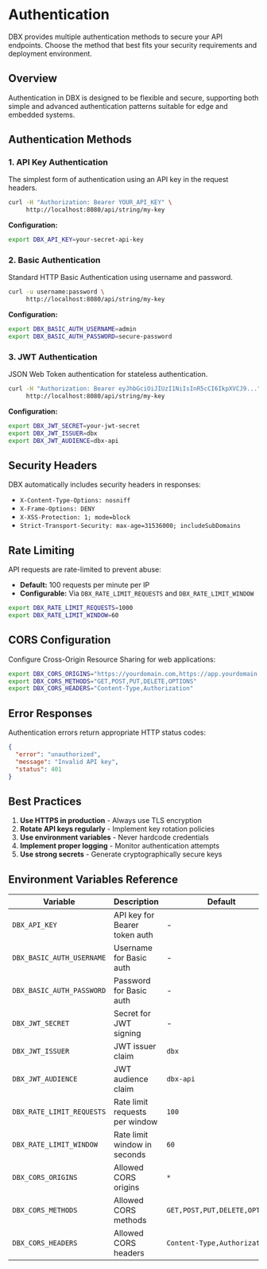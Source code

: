 # Authentication

DBX provides multiple authentication methods to secure your API endpoints. Choose the method that best fits your security requirements and deployment environment.

## Overview

Authentication in DBX is designed to be flexible and secure, supporting both simple and advanced authentication patterns suitable for edge and embedded systems.

## Authentication Methods

### 1. API Key Authentication

The simplest form of authentication using an API key in the request headers.

```bash
curl -H "Authorization: Bearer YOUR_API_KEY" \
     http://localhost:8080/api/string/my-key
```

**Configuration:**

```bash
export DBX_API_KEY=your-secret-api-key
```

### 2. Basic Authentication

Standard HTTP Basic Authentication using username and password.

```bash
curl -u username:password \
     http://localhost:8080/api/string/my-key
```

**Configuration:**

```bash
export DBX_BASIC_AUTH_USERNAME=admin
export DBX_BASIC_AUTH_PASSWORD=secure-password
```

### 3. JWT Authentication

JSON Web Token authentication for stateless authentication.

```bash
curl -H "Authorization: Bearer eyJhbGciOiJIUzI1NiIsInR5cCI6IkpXVCJ9..." \
     http://localhost:8080/api/string/my-key
```

**Configuration:**

```bash
export DBX_JWT_SECRET=your-jwt-secret
export DBX_JWT_ISSUER=dbx
export DBX_JWT_AUDIENCE=dbx-api
```

## Security Headers

DBX automatically includes security headers in responses:

- `X-Content-Type-Options: nosniff`
- `X-Frame-Options: DENY`
- `X-XSS-Protection: 1; mode=block`
- `Strict-Transport-Security: max-age=31536000; includeSubDomains`

## Rate Limiting

API requests are rate-limited to prevent abuse:

- **Default:** 100 requests per minute per IP
- **Configurable:** Via `DBX_RATE_LIMIT_REQUESTS` and `DBX_RATE_LIMIT_WINDOW`

```bash
export DBX_RATE_LIMIT_REQUESTS=1000
export DBX_RATE_LIMIT_WINDOW=60
```

## CORS Configuration

Configure Cross-Origin Resource Sharing for web applications:

```bash
export DBX_CORS_ORIGINS="https://yourdomain.com,https://app.yourdomain.com"
export DBX_CORS_METHODS="GET,POST,PUT,DELETE,OPTIONS"
export DBX_CORS_HEADERS="Content-Type,Authorization"
```

## Error Responses

Authentication errors return appropriate HTTP status codes:

```json
{
  "error": "unauthorized",
  "message": "Invalid API key",
  "status": 401
}
```

## Best Practices

1. **Use HTTPS in production** - Always use TLS encryption
2. **Rotate API keys regularly** - Implement key rotation policies
3. **Use environment variables** - Never hardcode credentials
4. **Implement proper logging** - Monitor authentication attempts
5. **Use strong secrets** - Generate cryptographically secure keys

## Environment Variables Reference

| Variable                  | Description                    | Default                       |
| ------------------------- | ------------------------------ | ----------------------------- |
| `DBX_API_KEY`             | API key for Bearer token auth  | -                             |
| `DBX_BASIC_AUTH_USERNAME` | Username for Basic auth        | -                             |
| `DBX_BASIC_AUTH_PASSWORD` | Password for Basic auth        | -                             |
| `DBX_JWT_SECRET`          | Secret for JWT signing         | -                             |
| `DBX_JWT_ISSUER`          | JWT issuer claim               | `dbx`                         |
| `DBX_JWT_AUDIENCE`        | JWT audience claim             | `dbx-api`                     |
| `DBX_RATE_LIMIT_REQUESTS` | Rate limit requests per window | `100`                         |
| `DBX_RATE_LIMIT_WINDOW`   | Rate limit window in seconds   | `60`                          |
| `DBX_CORS_ORIGINS`        | Allowed CORS origins           | `*`                           |
| `DBX_CORS_METHODS`        | Allowed CORS methods           | `GET,POST,PUT,DELETE,OPTIONS` |
| `DBX_CORS_HEADERS`        | Allowed CORS headers           | `Content-Type,Authorization`  |
